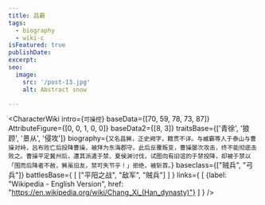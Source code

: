 ```yaml
---
title: 昌霸
tags:
  - biography
  - wiki-c
isFeatured: true
publishDate:
excerpt:
seo:
  image:
    src: '/post-13.jpg'
    alt: Abstract snow

---
```



<CharacterWiki
  intro={`可操控`}
  baseData={[70, 59, 78, 73, 87]}
  AttributeFigure={[0, 0, 1, 0, 0]}
  baseData2={[8, 3]}
  traitsBase={['青徐', '狼顾', '景从', '侵攻']}
  biography={`又名昌豨，正史阙字，籍贯不详。与臧霸等人于泰山与曹操对峙，吕布败亡后投降曹操，被拜为东海郡守。此后反覆叛变，曹操屡次攻击，终不能彻底击败之。曹操平定冀州后，遭其派遣于禁、夏侯渊讨伐，试图向有旧谊的于禁投降，却被于禁以「围而后降者不赦，豨虽旧友，禁可失节乎！」拒绝，被斩首。`}
  baseclass={["贼兵", "弓兵"]}
  battlesBase={
    [
      ["平阳之战", "敌军", "贼兵"]
    ]
  }
  links={
    [
      {label: "Wikipedia - English Version", href: "https://en.wikipedia.org/wiki/Chang_Xi_(Han_dynasty)"}
    ]
  }
/>
